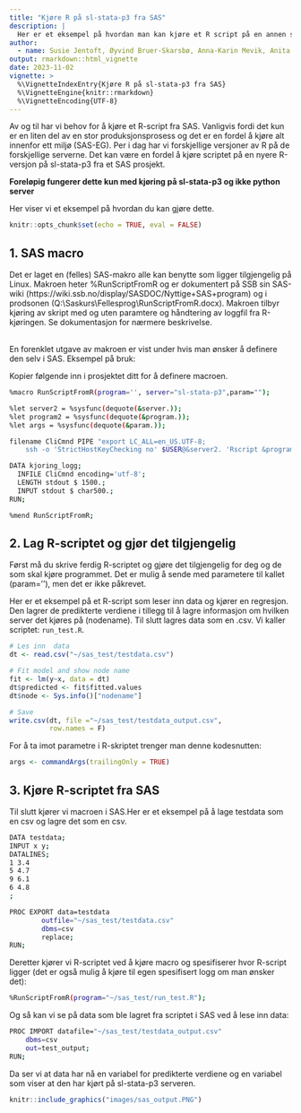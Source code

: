 ```yaml
---
title: "Kjøre R på sl-stata-p3 fra SAS"
description: |
  Her er et eksempel på hvordan man kan kjøre et R script på en annen server fra SAS 
author:
  - name: Susie Jentoft, Øyvind Bruer-Skarsbø, Anna-Karin Mevik, Anita Cecilie Dal
output: rmarkdown::html_vignette
date: 2023-11-02
vignette: >
  %\VignetteIndexEntry{Kjøre R på sl-stata-p3 fra SAS}
  %\VignetteEngine{knitr::rmarkdown}
  %\VignetteEncoding{UTF-8}
---
```


Av og til har vi behov for å kjøre et R-script fra SAS. Vanligvis fordi det kun er en liten del av en stor produksjonsprosess og det er en fordel å kjøre alt innenfor ett miljø (SAS-EG). Per i dag har vi forskjellige versjoner av R på de forskjellige serverne. Det kan være en fordel å kjøre scriptet på en nyere R-versjon på sl-stata-p3 fra et SAS prosjekt. 

**Foreløpig fungerer dette kun med kjøring på sl-stata-p3 og ikke python server**

Her viser vi et eksempel på hvordan du kan gjøre dette. 

```r
knitr::opts_chunk$set(echo = TRUE, eval = FALSE)
```
## 1. SAS macro
Det er laget en (felles) SAS-makro alle kan benytte som ligger tilgjengelig på Linux. Makroen heter %RunScriptFromR og er dokumentert på SSB sin SAS-wiki (https://wiki.ssb.no/display/SASDOC/Nyttige+SAS+program) og i prodsonen (Q:\\Saskurs\\Fellesprog\\RunScriptFromR.docx). Makroen tilbyr kjøring av skript med og uten paramtere og håndtering av loggfil fra R-kjøringen. Se dokumentasjon for nærmere beskrivelse.

<br>
En forenklet utgave av makroen er vist under hvis man ønsker å definere den selv i SAS. Eksempel på bruk:

Kopier følgende inn i prosjektet ditt for å definere macroen.

```bash
%macro RunScriptFromR(program='', server="sl-stata-p3",param="");

%let server2 = %sysfunc(dequote(&server.));
%let program2 = %sysfunc(dequote(&program.));
%let args = %sysfunc(dequote(&param.));

filename CliCmnd PIPE "export LC_ALL=en_US.UTF-8;
    ssh -o 'StrictHostKeyChecking no' $USER@&server2. 'Rscript &program2. &args. '";

DATA kjoring_logg;
  INFILE CliCmnd encoding='utf-8';
  LENGTH stdout $ 1500.;
  INPUT stdout $ char500.;
RUN;

%mend RunScriptFromR;
```


## 2. Lag R-scriptet og gjør det tilgjengelig
Først må du skrive ferdig R-scriptet og gjøre det tilgjengelig for deg og de som skal kjøre programmet. Det er mulig å sende med parametere til kallet (param=''), men det er ikke påkrevet. 

Her er et eksempel på et R-script som leser inn data og kjører en regresjon. Den lagrer de predikterte verdiene i tillegg til å lagre informasjon om hvilken server det kjøres på (nodename). Til slutt lagres data som en .csv. Vi kaller scriptet: `run_test.R`. 

```r
# Les inn  data
dt <- read.csv("~/sas_test/testdata.csv")

# Fit model and show node name
fit <- lm(y~x, data = dt)
dt$predicted <- fit$fitted.values
dt$node <- Sys.info()["nodename"]

# Save
write.csv(dt, file ="~/sas_test/testdata_output.csv", 
          row.names = F)
```

For å ta imot parametre i R-skriptet trenger man denne kodesnutten:
```r
args <- commandArgs(trailingOnly = TRUE)
```


## 3. Kjøre R-scriptet fra SAS
Til slutt kjører vi macroen i SAS.Her er et eksempel på å lage testdata som en csv og lagre det som en csv.


```bash
DATA testdata;
INPUT x y;
DATALINES;
1 3.4
5 4.7
9 6.1
6 4.8
;

PROC EXPORT data=testdata
        outfile="~/sas_test/testdata.csv"
        dbms=csv
        replace;
RUN;
```


Deretter kjører vi R-scriptet ved å kjøre macro og spesifiserer hvor R-script ligger (det er også mulig å kjøre til egen spesifisert logg om man ønsker det): 

```bash
%RunScriptFromR(program="~/sas_test/run_test.R");
```
Og så kan vi se på data som ble lagret fra scriptet i SAS ved å lese inn data:

```bash
PROC IMPORT datafile="~/sas_test/testdata_output.csv"
    dbms=csv
    out=test_output;
RUN;
```

Da ser vi at data har nå en variabel for predikterte verdiene og en variabel som viser at den har kjørt på sl-stata-p3 serveren.

```r
knitr::include_graphics("images/sas_output.PNG")
```

